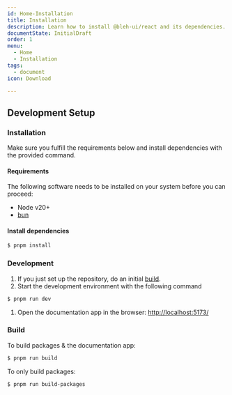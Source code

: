 ```yaml
---
id: Home-Installation
title: Installation
description: Learn how to install @bleh-ui/react and its dependencies.
documentState: InitialDraft
order: 1
menu:
  - Home
  - Installation
tags:
  - document
icon: Download

---
```

## Development Setup

### Installation

Make sure you fulfill the requirements below and install dependencies with the provided command.

#### Requirements

The following software needs to be installed on your system before you can proceed:

* Node v20+
* [bun](https://bun.sh/)

#### Install dependencies

```bash
$ pnpm install
```

### Development

1. If you just set up the repository, do an initial [build](#build).
2. Start the development environment with the following command

```bash
$ pnpm run dev
```

1. Open the documentation app in the browser: [http://localhost:5173/](http://localhost:5173/)

### Build

To build packages & the documentation app:

```bash
$ pnpm run build
```

To only build packages:

```bash
$ pnpm run build-packages
```